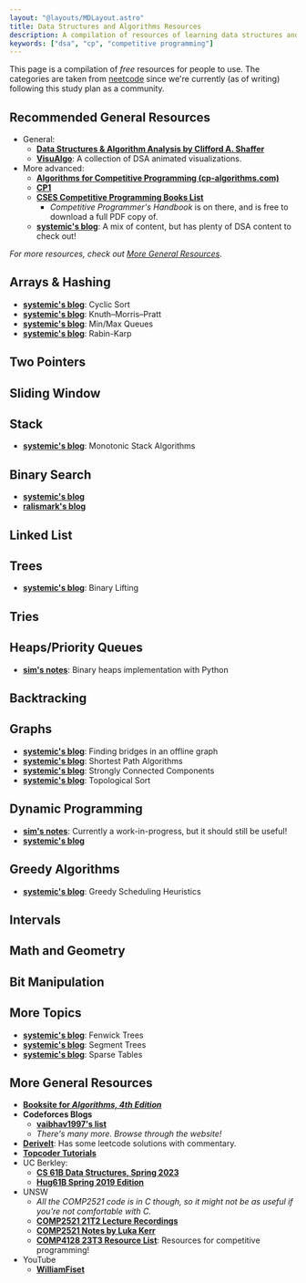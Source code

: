 ```yaml
---
layout: "@layouts/MDLayout.astro"
title: Data Structures and Algorithms Resources
description: A compilation of resources of learning data structures and algorithms!
keywords: ["dsa", "cp", "competitive programming"]
---
```


This page is a compilation of *free* resources for people to use. The categories are taken from [neetcode](https://neetcode.io/practice) since we're currently (as of writing) following this study plan as a community.

## Recommended General Resources

- General:
    - [**Data Structures & Algorithm Analysis by Clifford A. Shaffer**](https://people.cs.vt.edu/~shaffer/Book/)
    - [**VisuAlgo**](https://visualgo.net/): A collection of DSA animated visualizations.
- More advanced:
    - [**Algorithms for Competitive Programming (cp-algorithms.com)**](https://cp-algorithms.com/)
    - [**CP1**](https://cpbook.net/details?cp=1)
    - [**CSES Competitive Programming Books List**](https://cses.fi/book/index.php)
        - *Competitive Programmer's Handbook* is on there, and is free to download a full PDF copy of.
    - [**systemic's blog**](https://www.seasalt.sh/words/index): A mix of content, but has plenty of DSA content to check out!

*For more resources, check out [More General Resources](#more-general-resources).*

## Arrays & Hashing

- [**systemic's blog**](https://www.seasalt.sh/words/dsa-cyclic-sort): Cyclic Sort
- [**systemic's blog**](https://www.seasalt.sh/words/dsa-kmp-basic): Knuth–Morris–Pratt
- [**systemic's blog**](https://www.seasalt.sh/words/dsa-min-max-queues): Min/Max Queues
- [**systemic's blog**](https://www.seasalt.sh/words/dsa-rabin-karp): Rabin-Karp

## Two Pointers

## Sliding Window

## Stack

- [**systemic's blog**](https://www.seasalt.sh/words/dsa-monotonic-stack): Monotonic Stack Algorithms

## Binary Search

- [**systemic's blog**](https://www.seasalt.sh/words/dsa-binary-search)
- [**ralismark's blog**](https://www.ralismark.xyz/posts/binary-search)

## Linked List

## Trees

- [**systemic's blog**](https://www.seasalt.sh/words/dsa-binary-lifting): Binary Lifting

## Tries

## Heaps/Priority Queues

- [**sim's notes**](https://www.simshadows.com/c/notes/dsa/heaps/): Binary heaps implementation with Python

## Backtracking

## Graphs

- [**systemic's blog**](https://www.seasalt.sh/words/dsa-bridges-offline): Finding bridges in an offline graph
- [**systemic's blog**](https://www.seasalt.sh/words/dsa-shortest-paths): Shortest Path Algorithms
- [**systemic's blog**](https://www.seasalt.sh/words/dsa-strongly-connected-components): Strongly Connected Components
- [**systemic's blog**](https://www.seasalt.sh/words/dsa-topological-sort): Topological Sort

## Dynamic Programming

- [**sim's notes**](https://www.simshadows.com/c/notes/dsa/dynamic-programming/): Currently a work-in-progress, but it should still be useful!
- [**systemic's blog**](https://www.seasalt.sh/words/dsa-dynamic-programming-basic)

## Greedy Algorithms

- [**systemic's blog**](https://www.seasalt.sh/words/dsa-greedy-scheduling): Greedy Scheduling Heuristics

## Intervals

## Math and Geometry

## Bit Manipulation

## More Topics

- [**systemic's blog**](https://www.seasalt.sh/words/dsa-fenwick-trees): Fenwick Trees
- [**systemic's blog**](https://www.seasalt.sh/words/dsa-segment-trees-basic): Segment Trees
- [**systemic's blog**](https://www.seasalt.sh/words/dsa-sparse-tables): Sparse Tables

## More General Resources

- [**Booksite for _Algorithms, 4th Edition_**](https://algs4.cs.princeton.edu/home/)
- **Codeforces Blogs**
    - [**vaibhav1997's list**](https://codeforces.com/blog/entry/57282)
    - *There's many more. Browse through the website!*
- [**DeriveIt**](https://deriveit.org/): Has some leetcode solutions with commentary.
- [**Topcoder Tutorials**](https://www.topcoder.com/community/competitive-programming/tutorials/)
- UC Berkley:
    - [**CS 61B Data Structures, Spring 2023**](https://sp23.datastructur.es/)
    - [**Hug61B Spring 2019 Edition**](https://joshhug.gitbooks.io/hug61b/content/)
- UNSW
    - *All the COMP2521 code is in C though, so it might not be as useful if you're not comfortable with C.*
    - [**COMP2521 21T2 Lecture Recordings**](https://www.youtube.com/playlist?list=PLi2pCZz5m6GEftzPIxVH1ylwytux9WOGN)
    - [**COMP2521 Notes by Luka Kerr**](https://lukakerr.github.io/uni/2521-notes)
    - [**COMP4128 23T3 Resource List**](https://www.cse.unsw.edu.au/~cs4128/23t3/outline/#resources-for-students): Resources for competitive programming!
- YouTube
    - [**WilliamFiset**](https://www.youtube.com/@WilliamFiset-videos)

